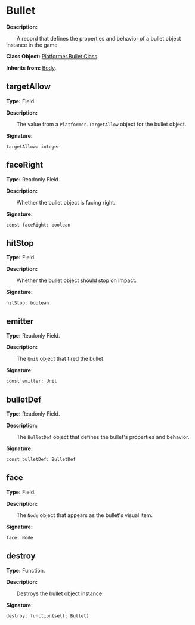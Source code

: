 # Bullet

**Description:**

&emsp;&emsp;A record that defines the properties and behavior of a bullet object instance in the game.

**Class Object:** [Platformer.Bullet Class](/docs/api/Class%20Object/Platformer/Bullet).

**Inherits from:** [Body](/docs/api/Class/Body).

## targetAllow

**Type:** Field.

**Description:**

&emsp;&emsp;The value from a `Platformer.TargetAllow` object for the bullet object.

**Signature:**
```tl
targetAllow: integer
```

## faceRight

**Type:** Readonly Field.

**Description:**

&emsp;&emsp;Whether the bullet object is facing right.

**Signature:**
```tl
const faceRight: boolean
```

## hitStop

**Type:** Field.

**Description:**

&emsp;&emsp;Whether the bullet object should stop on impact.

**Signature:**
```tl
hitStop: boolean
```

## emitter

**Type:** Readonly Field.

**Description:**

&emsp;&emsp;The `Unit` object that fired the bullet.

**Signature:**
```tl
const emitter: Unit
```

## bulletDef

**Type:** Readonly Field.

**Description:**

&emsp;&emsp;The `BulletDef` object that defines the bullet's properties and behavior.

**Signature:**
```tl
const bulletDef: BulletDef
```

## face

**Type:** Field.

**Description:**

&emsp;&emsp;The `Node` object that appears as the bullet's visual item.

**Signature:**
```tl
face: Node
```

## destroy

**Type:** Function.

**Description:**

&emsp;&emsp;Destroys the bullet object instance.

**Signature:**
```tl
destroy: function(self: Bullet)
```